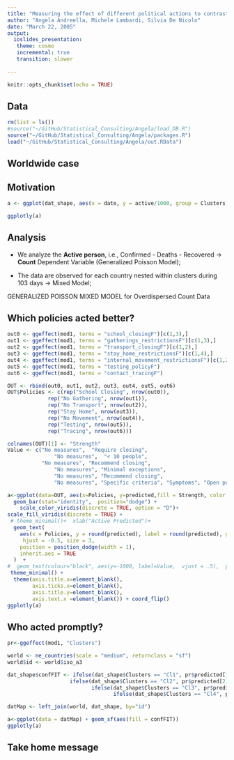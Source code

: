 ```yaml
---
title: "Measuring the effect of different political actions to contrast the contagion of COVID19"
author: "Angela Andreella, Michele Lambardi, Silvia De Nicolo"
date: "March 22, 2005"
output:
  ioslides_presentation: 
   theme: cosmo
   incremental: true
   transition: slower
    
---
```


```r
knitr::opts_chunk$set(echo = TRUE)
```

## Data

```r
rm(list = ls())
#source("~/GitHub/Statistical_Consulting/Angela/load_DB.R")
source("~/GitHub/Statistical_Consulting/Angela/packages.R")
load("~/GitHub/Statistical_Consulting/Angela/out.RData")
```


## Worldwide case

## Motivation

```r
a <- ggplot(dat_shape, aes(x = date, y = active/1000, group = Clusters, color = Clusters)) + geom_smooth() + scale_x_date(date_labels = "%b %d") + theme_classic() + ylab("Active per 1000") + xlab("Date") 

ggplotly(a)
```

## Analysis

 - We analyze the **Active person**, i.e., Confirmed - Deaths - Recovered $\rightarrow$ **Count** Dependent Variable (Generalized Poisson Model);
 
 
 - The data are observed for each country nested within clusters during $103$ days $\rightarrow$ Mixed Model;
 
 
GENERALIZED POISSON MIXED MODEL for Overdispersed Count Data 

## Which policies acted better?

```r
out0 <- ggeffect(mod1, terms = "school_closingF")[c(1,3),]
out1 <- ggeffect(mod1, terms = "gatherings_restrictionsF")[c(1,3),]
out2 <- ggeffect(mod1, terms = "transport_closingF")[c(1,2),]
out3 <- ggeffect(mod1, terms = "stay_home_restrictionsF")[c(1,4),]
out4 <- ggeffect(mod1, terms = "internal_movement_restrictionsF")[c(1,2),]
out5 <- ggeffect(mod1, terms = "testing_policyF")
out6 <- ggeffect(mod1, terms = "contact_tracingF")

OUT <- rbind(out0, out1, out2, out3, out4, out5, out6)
OUT$Policies <- c(rep("School Closing", nrow(out0)),
             rep("No Gathering", nrow(out1)),
             rep("No Transport", nrow(out2)),  
             rep("Stay Home", nrow(out3)),
             rep("No Movement", nrow(out4)),  
             rep("Testing", nrow(out5)),
             rep("Tracing", nrow(out6)))

colnames(OUT)[1] <- "Strength"
Value <- c("No measures",  "Require closing",
               "No measures",  "< 10 people",
           "No measures", "Recommend closing",
               "No measures", "Minimal exceptions",
               "No measures", "Recommend closing", 
               "No measures", "Specific criteria", "Symptoms", "Open public", "No measures", "Limited", "Comprehensive")

a<-ggplot(data=OUT, aes(x=Policies, y=predicted,fill = Strength, color = Strength)) +
  geom_bar(stat="identity",  position="dodge") +
    scale_color_viridis(discrete = TRUE, option = "D")+
scale_fill_viridis(discrete = TRUE) +
 # theme_minimal()+  xlab("Active Predicted")+
  geom_text(
    aes(x = Policies, y = round(predicted), label = round(predicted), group = Strength),
     hjust = -0.5, size = 3,
    position = position_dodge(width = 1),
    inherit.aes = TRUE
  )  +  
#  geom_text(colour="black", aes(y=-1000, label=Value,  vjust = .5),  position=position_dodge(width=1), hjust=-.1,inherit.aes = TRUE) +
 theme_minimal() +
  theme(axis.title.x=element_blank(),
        axis.ticks.x=element_blank(),
        axis.title.y=element_blank(),
        axis.text.x =element_blank()) + coord_flip()
ggplotly(a)
```

## Who acted promptly?

```r
pr<-ggeffect(mod1, "Clusters")

world <- ne_countries(scale = "medium", returnclass = "sf") 
world$id <- world$iso_a3 

dat_shape$confFIT <- ifelse(dat_shape$Clusters == "Cl1", pr$predicted[1],
                    ifelse(dat_shape$Clusters == "Cl2", pr$predicted[2],
                           ifelse(dat_shape$Clusters == "Cl3", pr$predicted[3],
                                  ifelse(dat_shape$Clusters == "Cl4", pr$predicted[4], pr$predicted[5]))))

datMap <- left_join(world, dat_shape, by="id")

a<-ggplot(data = datMap) + geom_sf(aes(fill = confFIT))
ggplotly(a)
```


## Take home message

